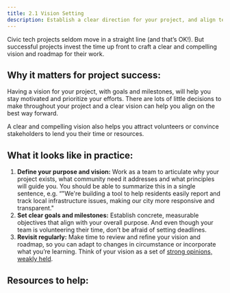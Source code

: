 ```yaml
---
title: 2.1 Vision Setting
description: Establish a clear direction for your project, and align team members and stakeholders around common goals and values.
---
```


Civic tech projects seldom move in a straight line (and that’s OK\!). But successful projects invest the time up front to craft a clear and compelling vision and roadmap for their work.

## Why it matters for project success:

Having a vision for your project, with goals and milestones, will help you stay motivated and prioritize your efforts. There are lots of little decisions to make throughout your project and a clear vision can help you align on the best way forward.

A clear and compelling vision also helps you attract volunteers or convince stakeholders to lend you their time or resources.

## What it looks like in practice:

1. **Define your purpose and vision:** Work as a team to articulate why your project exists, what community need it addresses and what principles will guide you. You should be able to summarize this in a single sentence, e.g. “"We're building a tool to help residents easily report and track local infrastructure issues, making our city more responsive and transparent."
2. **Set clear goals and milestones:** Establish concrete, measurable objectives that align with your overall purpose. And even though your team is volunteering their time, don’t be afraid of setting deadlines.
3. **Revisit regularly:** Make time to review and refine your vision and roadmap, so you can adapt to changes in circumstance or incorporate what you’re learning. Think of your vision as a set of [strong opinions, weakly held](https://medium.com/@ameet/strong-opinions-weakly-held-a-framework-for-thinking-6530d417e364).

## Resources to help:


<FilteredResources matchSection="vision setting" />
